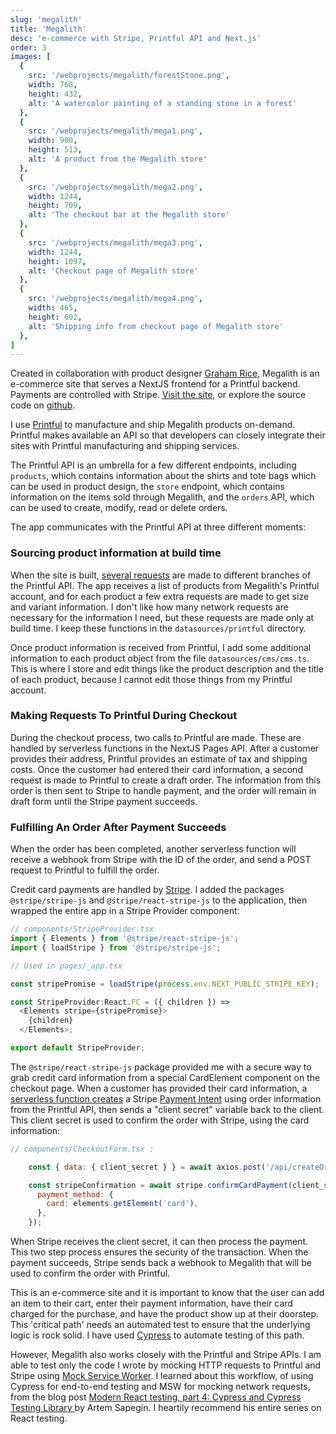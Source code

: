```yaml
---
slug: 'megalith'
title: 'Megalith'
desc: 'e-commerce with Stripe, Printful API and Next.js'
order: 3
images: [
  {
    src: '/webprojects/megalith/forestStone.png',
    width: 768,
    height: 432,
    alt: 'A watercolor painting of a standing stone in a forest'
  },
  {
    src: '/webprojects/megalith/mega1.png',
    width: 900,
    height: 513,
    alt: 'A product from the Megalith store'
  },
  {
    src: '/webprojects/megalith/mega2.png',
    width: 1244,
    height: 709,
    alt: 'The checkout bar at the Megalith store'
  },
  {
    src: '/webprojects/megalith/mega3.png',
    width: 1244,
    height: 1097,
    alt: 'Checkout page of Megalith store'
  },
  {
    src: '/webprojects/megalith/mega4.png',
    width: 465,
    height: 602,
    alt: 'Shipping info from checkout page of Megalith store'
  },
]
---
```


Created in collaboration with product designer [Graham Rice](https://www.lineworkshop.com/), Megalith is an e-commerce site that serves a NextJS frontend for a Printful backend. Payments are controlled with Stripe. [Visit the site](https://megalith2.vercel.app/), or explore the source code on [github](https://github.com/nsmarino/piranesi).

<Detail sum="Integration with Printful for dropshipping products">

I use [Printful](https://www.printful.com/) to manufacture and ship Megalith products on-demand. Printful makes available an API so that developers can closely integrate their sites with Printful manufacturing and shipping services.

The Printful API is an umbrella for a few different endpoints, including `products`, which contains information about the shirts and tote bags which can be used in product design, the `store` endpoint, which contains information on the items sold through Megalith, and the `orders` API, which can be used to create, modify, read or delete orders.

The app communicates with the Printful API at three different moments:

### Sourcing product information at build time

When the site is built, [several requests](https://github.com/nsmarino/piranesi/blob/main/datasources/printful/printful.ts) are made to different branches of the Printful API. The app receives a list of products from Megalith's Printful account, and for each product a few extra requests are made to get size and variant information. I don't like how many network requests are necessary for the information I need, but these requests are made only at build time. I keep these functions in the `datasources/printful` directory.

Once product information is received from Printful, I add some additional information to each product object from the file `datasources/cms/cms.ts`. This is where I store and edit things like the product description and the title of each product, because I cannot edit those things from my Printful account.

### Making Requests To Printful During Checkout

During the checkout process, two calls to Printful are made. These are handled by serverless functions in the NextJS Pages API. After a customer provides their address, Printful provides an estimate of tax and shipping costs. Once the customer had entered their card information, a second request is made to Printful to create a draft order. The information from this order is then sent to Stripe to handle payment, and the order will remain in draft form until the Stripe payment succeeds.

### Fulfilling An Order After Payment Succeeds

When the order has been completed, another serverless function will receive a webhook from Stripe with the ID of the order, and send a POST request to Printful to fulfill the order.

</Detail>

<Detail sum="Integration with Stripe for payments">

Credit card payments are handled by [Stripe](https://stripe.com/). I added the packages `@stripe/stripe-js` and `@stripe/react-stripe-js` to the application, then wrapped the entire app in a Stripe Provider component:

```javascript
// components/StripeProvider.tsx
import { Elements } from '@stripe/react-stripe-js';
import { loadStripe } from '@stripe/stripe-js';

// Used in pages/_app.tsx

const stripePromise = loadStripe(process.env.NEXT_PUBLIC_STRIPE_KEY);

const StripeProvider:React.FC = ({ children }) => 
  <Elements stripe={stripePromise}>
    {children}
  </Elements>;

export default StripeProvider;
```

The `@stripe/react-stripe-js` package provided me with a secure way to grab credit card information from a special CardElement component on the checkout page. When a customer has provided their card information, a [serverless function creates](https://github.com/nsmarino/piranesi/blob/main/pages/api/createOrder.ts) a Stripe [Payment Intent](https://stripe.com/docs/payments/payment-intents) using order information from the Printful API, then sends a "client secret" variable back to the client. This client secret is used to confirm the order with Stripe, using the card information:

```javascript
// components/CheckoutForm.tsx :

    const { data: { client_secret } } = await axios.post('/api/createOrder', order)

    const stripeConfirmation = await stripe.confirmCardPayment(client_secret, {
      payment_method: {
        card: elements.getElement('card'),
      },
    });
```

When Stripe receives the client secret, it can then process the payment. This two step process ensures the security of the transaction. When the payment succeeds, Stripe sends back a webhook to Megalith that will be used to confirm the order with Printful.

</Detail>

<Detail sum="Testing critical paths with Cypress">

This is an e-commerce site and it is important to know that the user can add an item to their cart, enter their payment information, have their card charged for the purchase, and have the product show up at their doorstep. This 'critical path' needs an automated test to ensure that the underlying logic is rock solid. I have used [Cypress](https://www.cypress.io/) to automate testing of this path. 

However, Megalith also works closely with the Printful and Stripe APIs. I am able to test only the code I wrote by mocking HTTP requests to Printful and Stripe using [Mock Service Worker](https://mswjs.io/). I learned about this workflow, of using Cypress for end-to-end testing and MSW for mocking network requests, from the blog post [Modern React testing, part 4: Cypress and Cypress Testing Library
](https://blog.sapegin.me/all/react-testing-4-cypress/) by Artem Sapegin. I heartily recommend his entire series on React testing.

</Detail>
